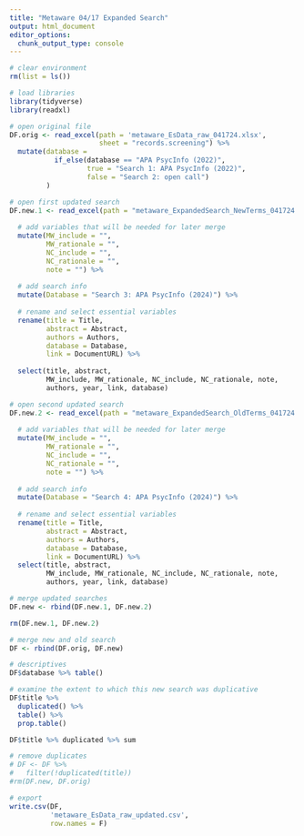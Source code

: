 ```yaml
---
title: "Metaware 04/17 Expanded Search"
output: html_document
editor_options: 
  chunk_output_type: console
---
```


```r
# clear environment
rm(list = ls())

# load libraries
library(tidyverse)
library(readxl)

# open original file
DF.orig <- read_excel(path = 'metaware_EsData_raw_041724.xlsx',
                      sheet = "records.screening") %>% 
  mutate(database = 
           if_else(database == "APA PsycInfo (2022)",
                   true = "Search 1: APA PsycInfo (2022)",
                   false = "Search 2: open call")
         )

# open first updated search
DF.new.1 <- read_excel(path = "metaware_ExpandedSearch_NewTerms_041724.xls") %>% 
  
  # add variables that will be needed for later merge
  mutate(MW_include = "",
         MW_rationale = "",
         NC_include = "",
         NC_rationale = "",
         note = "") %>%
  
  # add search info
  mutate(Database = "Search 3: APA PsycInfo (2024)") %>% 
  
  # rename and select essential variables
  rename(title = Title,
         abstract = Abstract,
         authors = Authors,
         database = Database,
         link = DocumentURL) %>% 
  
  select(title, abstract, 
         MW_include, MW_rationale, NC_include, NC_rationale, note,
         authors, year, link, database)

# open second updated search
DF.new.2 <- read_excel(path = "metaware_ExpandedSearch_OldTerms_041724.xls") %>% 
  
  # add variables that will be needed for later merge
  mutate(MW_include = "",
         MW_rationale = "",
         NC_include = "",
         NC_rationale = "",
         note = "") %>% 
  
  # add search info
  mutate(Database = "Search 4: APA PsycInfo (2024)") %>%
  
  # rename and select essential variables
  rename(title = Title,
         abstract = Abstract,
         authors = Authors,
         database = Database,
         link = DocumentURL) %>% 
  select(title, abstract, 
         MW_include, MW_rationale, NC_include, NC_rationale, note,
         authors, year, link, database)

# merge updated searches
DF.new <- rbind(DF.new.1, DF.new.2)

rm(DF.new.1, DF.new.2)
```

```r
# merge new and old search
DF <- rbind(DF.orig, DF.new)

# descriptives
DF$database %>% table()

# examine the extent to which this new search was duplicative
DF$title %>%
  duplicated() %>%
  table() %>% 
  prop.table()

DF$title %>% duplicated %>% sum

# remove duplicates
# DF <- DF %>% 
#   filter(!duplicated(title))
#rm(DF.new, DF.orig)

# export
write.csv(DF,
          'metaware_EsData_raw_updated.csv',
          row.names = F)
```

